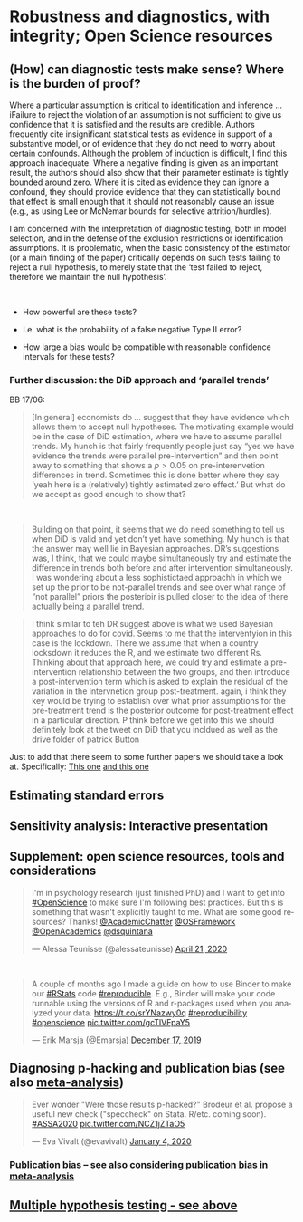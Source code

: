 # Robustness and diagnostics, with integrity; Open Science resources {#robust-diag}

## (How) can diagnostic tests make sense? Where is the burden of proof?

Where a particular assumption is critical to identification and inference ... iFailure to reject the violation of an assumption is not sufficient to give us confidence that it is satisfied and the results are credible. Authors frequently cite insignificant statistical tests as evidence in support of a substantive model, or of evidence that they do not need to worry about certain confounds. Although the problem of induction is difficult, I find this approach inadequate. Where a negative finding is given as an important result, the authors should also show that their parameter estimate is tightly bounded around zero. Where it is cited as evidence they can ignore a confound, they should provide evidence that they can statistically bound that effect is small enough that it should not reasonably cause an issue (e.g., as using Lee or McNemar bounds for selective attrition/hurdles).

I am concerned with the interpretation of diagnostic testing, both in model selection, and in the defense of the exclusion restrictions or identification assumptions. It is problematic, when the basic consistency of the estimator (or a main finding of the paper) critically depends on such tests failing to reject a null hypothesis, to merely state that the 'test failed to reject, therefore we maintain the null hypothesis'.


\

- How powerful are these tests?

- I.e. what is the probability of a false negative Type II error?
- How large a bias would be compatible with reasonable confidence intervals for these tests?


### Further discussion: the DiD approach and 'parallel trends'

BB 17/06:

> [In general] economists do ...  suggest that they have evidence which allows them to accept null hypotheses. The motivating example would be in the case of DiD estimation, where we have to assume parallel trends.  My hunch is that fairly frequently people just say "yes we have evidence the trends were parallel pre-intervention" and then point away to something that shows a $p>0.05$ on pre-interenvetion differences in trend. Sometimes this is done better where they say 'yeah here is a (relatively) tightly estimated zero effect.' But what do we accept as good enough to show that?

\

> Building on that point, it seems that we do need something to tell us when DiD is valid and yet don't yet have something. My hunch is that the answer may well lie in Bayesian approaches. DR's suggestions was, I think, that we could maybe simultaneously try and estimate the difference in trends both before and after intervention simultaneously. I was wondering about a less sophistictaed approachh in which we set up the prior to be not-parallel trends and see over what range of "not parallel" priors the posterioir is pulled closer to the idea of there actually being a parallel trend.

> I think similar to teh DR suggest above is what we used Bayesian approaches to do for covid. Seems to me that the interventyion in this case is the lockdown. There we assume that when a country locksdown it reduces the R, and we estimate two different Rs. Thinking about that approach here, we could try and estimate a pre-intervention relationship between the two groups, and then introduce a post-intervention term which is asked to explain the residual of the variation in the intervnetion group post-treatment. again, i think they key would be trying to establish over what prior assumptions for the pre-treatment trend is the posterior outcome for post-treatment effect in a particular direction.
P think before we get into this we should definitely look at the tweet on DiD that you incldued as well as the drive folder of patrick Button

Just to add that there seem to some further papers we should take a look at. Specifically:
[This one](https://www.nber.org/papers/w25018)
[and this one](https://academic.oup.com/qje/article-abstract/119/1/249/1876068)


## Estimating standard errors

## Sensitivity analysis: Interactive presentation

## Supplement: open science resources, tools and considerations

<blockquote class="twitter-tweet"><p lang="en" dir="ltr">I&#39;m in psychology research (just finished PhD) and I want to get into <a href="https://twitter.com/hashtag/OpenScience?src=hash&amp;ref_src=twsrc%5Etfw">#OpenScience</a> to make sure I&#39;m following best practices. But this is something that wasn&#39;t explicitly taught to me. What are some good resources? Thanks! <a href="https://twitter.com/AcademicChatter?ref_src=twsrc%5Etfw">\@AcademicChatter</a> <a href="https://twitter.com/OSFramework?ref_src=twsrc%5Etfw">\@OSFramework</a> <a href="https://twitter.com/OpenAcademics?ref_src=twsrc%5Etfw">\@OpenAcademics</a> <a href="https://twitter.com/dsquintana?ref_src=twsrc%5Etfw">\@dsquintana</a></p>&mdash; Alessa Teunisse (\@alessateunisse) <a href="https://twitter.com/alessateunisse/status/1252481892240125952?ref_src=twsrc%5Etfw">April 21, 2020</a></blockquote> <script async src="https://platform.twitter.com/widgets.js" charset="utf-8"></script>

\



<blockquote class="twitter-tweet"><p lang="en" dir="ltr">A couple of months ago I made a guide on how to use Binder to make our <a href="https://twitter.com/hashtag/RStats?src=hash&amp;ref_src=twsrc%5Etfw">#RStats</a> code <a href="https://twitter.com/hashtag/reproducible?src=hash&amp;ref_src=twsrc%5Etfw">#reproducible</a>. E.g., Binder will make your code runnable using the versions of R and r-packages used when you analyzed your data. <a href="https://t.co/srYNazwy0q">https://t.co/srYNazwy0q</a> <a href="https://twitter.com/hashtag/reproducibility?src=hash&amp;ref_src=twsrc%5Etfw">#reproducibility</a> <a href="https://twitter.com/hashtag/openscience?src=hash&amp;ref_src=twsrc%5Etfw">#openscience</a> <a href="https://t.co/gcTlVFpaY5">pic.twitter.com/gcTlVFpaY5</a></p>&mdash; Erik Marsja (@Emarsja) <a href="https://twitter.com/Emarsja/status/1206850126444204032?ref_src=twsrc%5Etfw">December 17, 2019</a></blockquote> <script async src="https://platform.twitter.com/widgets.js" charset="utf-8"></script>


## Diagnosing p-hacking and publication bias (see also [meta-analysis](#metaanalysis))

<blockquote class="twitter-tweet"><p lang="en" dir="ltr">Ever wonder &quot;Were those results p-hacked?&quot; Brodeur et al. propose a useful new check (&quot;speccheck&quot; on Stata. R/etc. coming soon). <a href="https://twitter.com/hashtag/ASSA2020?src=hash&amp;ref_src=twsrc%5Etfw">#ASSA2020</a> <a href="https://t.co/NCZ1jZTaO5">pic.twitter.com/NCZ1jZTaO5</a></p>&mdash; Eva Vivalt (@evavivalt) <a href="https://twitter.com/evavivalt/status/1213608282486525952?ref_src=twsrc%5Etfw">January 4, 2020</a></blockquote> <script async src="https://platform.twitter.com/widgets.js" charset="utf-8"></script>

### Publication bias -- see also  [considering publication bias in meta-analysis](#pubbias)

## [Multiple hypothesis testing - see above](#mht)
